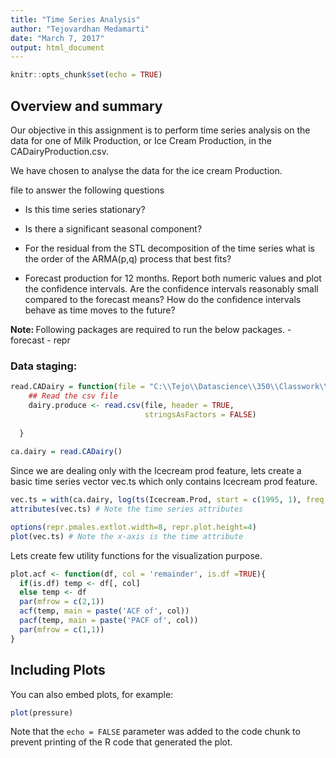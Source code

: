 ```yaml
---
title: "Time Series Analysis"
author: "Tejovardhan Medamarti"
date: "March 7, 2017"
output: html_document
---
```


```r
knitr::opts_chunk$set(echo = TRUE)
```

## Overview and summary

Our objective in this assignment is to perform time series analysis on the data for one of Milk Production, or Ice Cream Production, in the CADairyProduction.csv.

We have chosen to analyse the data for the ice cream Production.

file to answer the following questions

  - Is this time series stationary?
  
  - Is there a significant seasonal component?
  
  - For the residual from the STL decomposition of the time series what is the order of the ARMA(p,q) process that best fits?
  
  - Forecast production for 12 months. Report both numeric values and plot the confidence intervals. Are the confidence intervals reasonably small compared to the forecast means? How do the confidence intervals behave as time moves to the future?
  
**Note: ** Following packages are required to run the below packages.
  - forecast
  - repr

### Data staging:

```r
read.CADairy = function(file = "C:\\Tejo\\Datascience\\350\\Classwork\\DSClasswork\\Lecture8\\Assignment\\CADairyProduction.CSV"){
    ## Read the csv file
    dairy.produce <- read.csv(file, header = TRUE, 
                              stringsAsFactors = FALSE)
    
  }
  
ca.dairy = read.CADairy()

```
Since we are dealing only with the Icecream prod feature, lets create a basic time series vector vec.ts which only contains Icecream prod feature.

```r
vec.ts = with(ca.dairy, log(ts(Icecream.Prod, start = c(1995, 1), freq = 12)))
attributes(vec.ts) # Note the time series attributes

options(repr.pmales.extlot.width=8, repr.plot.height=4)
plot(vec.ts) # Note the x-axis is the time attribute

```
Lets create few utility functions for the visualization purpose.
```r

plot.acf <- function(df, col = 'remainder', is.df =TRUE){
  if(is.df) temp <- df[, col]
  else temp <- df
  par(mfrow = c(2,1))
  acf(temp, main = paste('ACF of', col))
  pacf(temp, main = paste('PACF of', col))
  par(mfrow = c(1,1))
}

```

## Including Plots

You can also embed plots, for example:

```r
plot(pressure)
```

Note that the `echo = FALSE` parameter was added to the code chunk to prevent printing of the R code that generated the plot.
